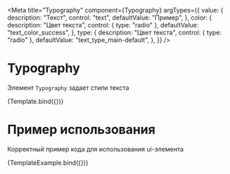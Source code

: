 <!-- Typography.stories.mdx -->




<Meta
  title="Typography"
  component={Typography}
  argTypes={{
    value: {
      description: "Текст",
      control: "text",
      defaultValue: "Пример",
    },
    color: {
      description: "Цвет текста",
      control: { type: "radio" },
      defaultValue: "text_color_success",
    },
    type: {
      description: "Цвет текста",
      control: { type: "radio" },
      defaultValue: "text_type_main-default",
    },
  }}
/>


# Typography

Элемент `Typography` задает стили текста

<Canvas mdxSource={TypographyExampleSource}>
  <Story name="argTypes">{Template.bind({})}</Story>
</Canvas>

<ArgsTable of={Typography} />

# Пример использования

Корректный пример кода для использования ui-элемента


<Canvas mdxSource={TypographyExampleSource}>
  <Story name="useCases">{TemplateExample.bind({})}</Story>
</Canvas>
